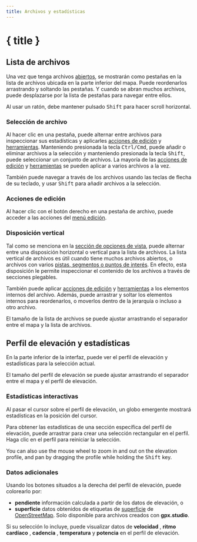 ```yaml
---
title: Archivos y estadísticas
---
```


<script>
</script>

# { title }

## Lista de archivos

Una vez que tenga archivos [abiertos](./menu/file), se mostrarán como pestañas en la lista de archivos ubicada en la parte inferior del mapa.
Puede reordenarlos arrastrando y soltando las pestañas.
Y cuando se abran muchos archivos, puede desplazarse por la lista de pestañas para navegar entre ellos.

<DocsNote>

Al usar un ratón, debe mantener pulsado <kbd>Shift</kbd> para hacer scroll horizontal.

</DocsNote>

### Selección de archivo

Al hacer clic en una pestaña, puede alternar entre archivos para inspeccionar sus estadísticas y aplicarles [acciones de edición](./menu/edit) y [herramientas](./toolbar/).
Manteniendo presionada la tecla <kbd>Ctrl/Cmd</kbd>, puede añadir o eliminar archivos a la selección y manteniendo presionada la tecla <kbd>Shift</kbd>, puede seleccionar un conjunto de archivos.
La mayoría de las [acciones de edición](./menu/edit) y [herramientas](./toolbar/) se pueden aplicar a varios archivos a la vez.

<DocsNote>

También puede navegar a través de los archivos usando las teclas de flecha de su teclado, y usar <kbd>Shift</kbd> para añadir archivos a la selección.

</DocsNote>

### Acciones de edición

Al hacer clic con el botón derecho en una pestaña de archivo, puede acceder a las acciones del [menú edición](./menu/edit).

### Disposición vertical

Tal como se menciona en la [sección de opciones de vista](./menu/view), puede alternar entre una disposición horizontal o vertical para la lista de archivos.
La lista vertical de archivos es útil cuando tiene muchos archivos abiertos, o archivos con varios [pistas, segmentos o puntos de interés](../gpx).
En efecto, esta disposición le permite inspeccionar el contenido de los archivos a través de secciones plegables.

También puede aplicar [acciones de edición](./menu/edit) y [herramientas](./toolbar/) a los elementos internos del archivo.
Además, puede arrastrar y soltar los elementos internos para reordenarlos, o moverlos dentro de la jerarquía o incluso a otro archivo.

<DocsNote>

El tamaño de la lista de archivos se puede ajustar arrastrando el separador entre el mapa y la lista de archivos.

</DocsNote>

## Perfil de elevación y estadísticas

En la parte inferior de la interfaz, puede ver el perfil de elevación y estadísticas para la selección actual.

<DocsNote>

El tamaño del perfil de elevación se puede ajustar arrastrando el separador entre el mapa y el perfil de elevación.

</DocsNote>

### Estadísticas interactivas

Al pasar el cursor sobre el perfil de elevación, un globo emergente mostrará estadísticas en la posición del cursor.

Para obtener las estadísticas de una sección específica del perfil de elevación, puede arrastrar para crear una selección rectangular en el perfil.
Haga clic en el perfil para reiniciar la selección.

You can also use the mouse wheel to zoom in and out on the elevation profile, and pan by dragging the profile while holding the <kbd>Shift</kbd> key.

### Datos adicionales

Usando los botones situados a la derecha del perfil de elevación, puede colorearlo por:

- **pendiente** <TriangleRight size="16" class="inline-block" style="margin-bottom: 2px" /> información calculada a partir de los datos de elevación, o
- **superficie** <BrickWall size="16" class="inline-block" style="margin-bottom: 2px" /> datos obtenidos de etiquetas de <a href="https://wiki.openstreetmap.org/wiki/Key:surface" target="_blank">superficie</a> de <a href="https://www.openstreetmap.org/" target="_blank">OpenStreetMap</a>.
  Solo disponible para archivos creados con **gpx.studio**.

Si su selección lo incluye, puede visualizar datos de **velocidad** <Zap size="16" class="inline-block" style="margin-bottom: 2px" />, **ritmo cardíaco** <HeartPulse size="16" class="inline-block" style="margin-bottom: 2px" />, **cadencia** <Orbit size="16" class="inline-block" style="margin-bottom: 2px" />, **temperatura** <Thermometer size="16" class="inline-block" style="margin-bottom: 2px" /> y **potencia** <SquareActivity size="16" class="inline-block" style="margin-bottom: 2px" /> en el perfil de elevación.
